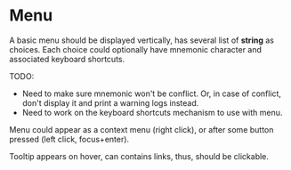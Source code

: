 # Menu

A basic menu should be displayed vertically, has several list of **string** as
choices. Each choice could optionally have mnemonic character and associated
keyboard shortcuts.

TODO:

- Need to make sure mnemonic won't be conflict. Or, in case of conflict, don't
  display it and print a warning logs instead.
- Need to work on the keyboard shortcuts mechanism to use with menu.

Menu could appear as a context menu (right click), or after some button pressed
(left click, focus+enter).

Tooltip appears on hover, can contains links, thus, should be clickable.
